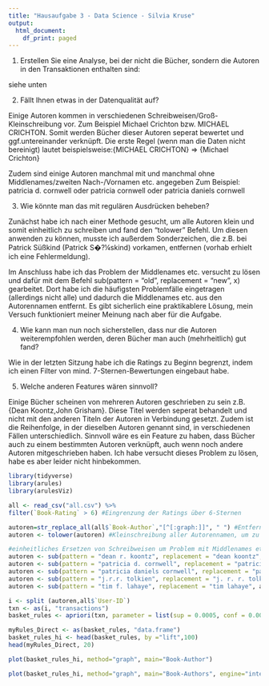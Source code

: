 ```yaml
---
title: "Hausaufgabe 3 - Data Science - Silvia Kruse"
output:
  html_document:
    df_print: paged
---
```

1. Erstellen Sie eine Analyse, bei der nicht die Bücher, sondern die Autoren in den Transaktionen enthalten sind:  

siehe unten
    
2. Fällt Ihnen etwas in der Datenqualität auf?

Einige Autoren kommen in verschiedenen Schreibweisen/Groß-Kleinschreibung vor. Zum Beispiel Michael Crichton bzw. MICHAEL CRICHTON. Somit werden Bücher dieser Autoren seperat bewertet und ggf.untereinander verknüpft. Die erste Regel (wenn man die Daten nicht bereinigt) lautet beispielsweise:{MICHAEL CRICHTON} => {Michael Crichton}
    
Zudem sind einige Autoren manchmal mit und manchmal ohne Middlenames/zweiten Nach-/Vornamen etc. angegeben 
Zum Beispiel: patricia d. cornwell oder patricia cornwell oder patricia daniels cornwell
    
    
3. Wie könnte man das mit regulären Ausdrücken beheben?


Zunächst habe ich nach einer Methode gesucht, um alle Autoren klein und somit einheitlich zu schreiben und fand den "tolower" Befehl. Um diesen anwenden zu können, musste ich außerdem Sonderzeichen, die z.B. bei Patrick Süßkind (Patrick S�?¼skind) vorkamen, entfernen (vorhab erhielt ich eine Fehlermeldung).

Im Anschluss habe ich das Problem der Middlenames etc. versucht zu lösen und dafür mit dem Befehl sub(pattern = "old", replacement = "new", x) gearbeitet. Dort habe ich die häufigsten Problemfälle eingetragen (allerdings nicht alle) und dadurch die Middlenames etc. aus den Autorennamen entfernt. Es gibt sicherlich eine praktikablere Lösung, mein Versuch funktioniert meiner Meinung nach aber für die Aufgabe. 

4. Wie kann man nun noch sicherstellen, dass nur die Autoren weiterempfohlen werden, deren Bücher man auch (mehrheitlich) gut fand?

Wie in der letzten Sitzung habe ich die Ratings zu Beginn begrenzt, indem ich einen Filter von mind. 7-Sternen-Bewertungen eingebaut habe. 

5. Welche anderen Features wären sinnvoll?

Einige Bücher scheinen von mehreren Autoren geschrieben zu sein z.B. {Dean Koontz,John Grisham}. Diese Titel werden seperat behandelt und nicht mit den anderen Titeln der Autoren in Verbindung gesetzt. Zudem ist die Reihenfolge, in der dieselben Autoren genannt sind, in verschiedenen Fällen unterschiedlich. Sinnvoll wäre es ein Feature zu haben, dass Bücher auch zu einem bestimmten Autoren verknüpft, auch wenn noch andere Autoren mitgeschrieben haben. Ich habe versucht dieses Problem zu lösen, habe es aber leider nicht hinbekommen. 

```r
library(tidyverse)
library(arules)
library(arulesViz)
```

```r
all <- read_csv("all.csv") %>%
filter(`Book-Rating` > 6) #Eingrenzung der Ratings über 6-Sternen 
```

```r
autoren=str_replace_all(all$`Book-Author`,"[^[:graph:]]", " ") #Entfernung der Sonderzeichen
autoren <- tolower(autoren) #Kleinschreibung aller Autorennamen, um zu vereinheitlichen
```



```r
#einheitliches Ersetzen von Schreibweisen um Problem mit Middlenames etc. zu lösen
autoren <- sub(pattern = "dean r. koontz", replacement = "dean koontz", autoren) 
autoren <- sub(pattern = "patricia d. cornwell", replacement = "patricia cornwell", autoren)
autoren <- sub(pattern = "patricia daniels cornwell", replacement = "patricia cornwell", autoren)
autoren <- sub(pattern = "j.r.r. tolkien", replacement = "j. r. r. tolkien", autoren)
autoren <- sub(pattern = "tim f. lahaye", replacement = "tim lahaye", autoren)
```


```r
i <- split (autoren,all$`User-ID`)
txn <- as(i, "transactions")
basket_rules <- apriori(txn, parameter = list(sup = 0.0005, conf = 0.001, minlen=2, target="rules"))
```


```r
myRules_Direct <- as(basket_rules, "data.frame")
basket_rules_hi <- head(basket_rules, by ="lift",100)
head(myRules_Direct, 20)
```


```r
plot(basket_rules_hi, method="graph", main="Book-Author")
```


```r
plot(basket_rules_hi, method="graph", main="Book-Authors", engine="interactive")
```




